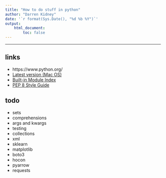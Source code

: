 ```yaml
---
title: "How to do stuff in python"
author: "Darren Kidney"
date: '`r format(Sys.Date(), "%d %b %Y")`'
output:
    html_document:
        toc: false
---
```


*********************************************************************

## links

* https://www.python.org/  
* [Latest version (Mac OS)](https://www.python.org/downloads/mac-osx/)  
* [Built-in Module Index](https://docs.python.org/3/py-modindex.html)  
* [PEP 8 Style Guide](https://www.python.org/dev/peps/pep-0008/)  

## todo

* sets
* comprehensions
* args and kwargs
* testing
* collections
* xml
* sklearn
* matplotlib
* boto3
* hocon
* pyarrow
* requests
